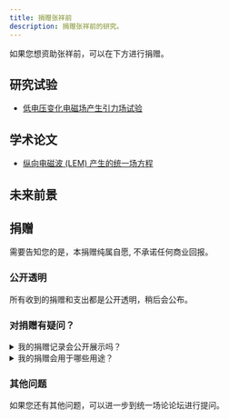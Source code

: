 ```yaml
---
title: 捐赠张祥前
description: 捐赠张祥前的研究。
---
```



如果您想资助张祥前，可以在下方进行捐赠。

## 研究试验

- [低电压变化电磁场产生引力场试验](/zh-cn/research-experiment/generation-of-gravitational-fields-by-low-voltage-varying-electromagnetic-fields)

## 学术论文

- [纵向电磁波 (LEM) 产生的统一场方程](/zh-cn/academic-paper/unified-field-equation-generated-by-longitudinal-electromagnetic-lem-waves)

## 未来前景

<LinkCard
  title="人工场的应用场景"
  href="/zh-cn/resources/use-of-artificial-sites"
  description="人工场潜力以及在未来的多个应用场景介绍"
/>

## 捐赠

<Aside title="声明">
  需要告知您的是，本捐赠纯属自愿, 不承诺任何商业回报。
</Aside>

### 公开透明 

<ReadMore>所有收到的捐赠和支出都是公开透明，稍后会公布。</ReadMore>

<LinkCard
  title="捐赠张祥前"
  href="https://zhangxiangqian.me/donate"
  description="本捐赠纯属自愿, 不承诺任何商业回报。"
/>

### 对捐赠有疑问？

<details>
  <summary>我的捐赠记录会公开展示吗？</summary>

  这取决于您的需要，可以公开展示。
</details>

<details>
  <summary>我的捐赠会用于哪些用途？</summary>

  目前主要有两方面，一个是张老师的实验研究，一个是张老师的宣传，可能还会有其他部分，不过所有支出都是公开透明。
</details>

### 其他问题

如果您还有其他问题，可以进一步到统一场论论坛进行提问。

<LinkCard
  title="统一场论论坛"
  href="https://forum.unifiedfieldtheory.cn/"
  description="在统一场论论坛提出您的问题"
/>
